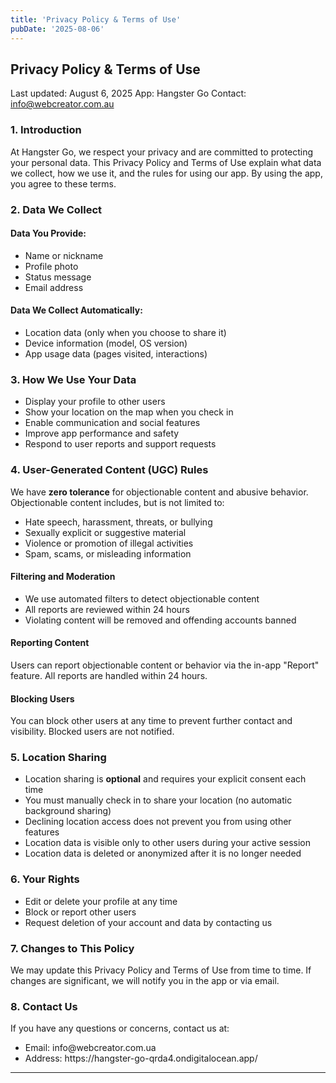 ```yaml
---
title: 'Privacy Policy & Terms of Use'
pubDate: '2025-08-06'
---
```


<h2> Privacy Policy & Terms of Use</h2>

Last updated: August 6, 2025
App: Hangster Go
Contact: info@webcreator.com.au
<h3>1. Introduction</h3>
<p>At Hangster Go, we respect your privacy and are committed to protecting your personal data. This Privacy Policy and Terms of Use explain what data we collect, how we use it, and the rules for using our app. By using the app, you agree to these terms.</p>

<h3>2. Data We Collect</h3>

<h4>Data You Provide:</h4>
<ul>
  <li>Name or nickname</li>
  <li>Profile photo</li>
  <li>Status message</li>
  <li>Email address</li>
</ul>

<h4>Data We Collect Automatically:</h4>
<ul>
  <li>Location data (only when you choose to share it)</li>
  <li>Device information (model, OS version)</li>
  <li>App usage data (pages visited, interactions)</li>
</ul>

<h3>3. How We Use Your Data</h3>
<ul>
  <li>Display your profile to other users</li>
  <li>Show your location on the map when you check in</li>
  <li>Enable communication and social features</li>
  <li>Improve app performance and safety</li>
  <li>Respond to user reports and support requests</li>
</ul>

<h3>4. User-Generated Content (UGC) Rules</h3>
<p>We have <strong>zero tolerance</strong> for objectionable content and abusive behavior. Objectionable content includes, but is not limited to:</p>
<ul>
  <li>Hate speech, harassment, threats, or bullying</li>
  <li>Sexually explicit or suggestive material</li>
  <li>Violence or promotion of illegal activities</li>
  <li>Spam, scams, or misleading information</li>
</ul>

<h4>Filtering and Moderation</h4>
<ul>
  <li>We use automated filters to detect objectionable content</li>
  <li>All reports are reviewed within 24 hours</li>
  <li>Violating content will be removed and offending accounts banned</li>
</ul>

<h4>Reporting Content</h4>
<p>Users can report objectionable content or behavior via the in-app "Report" feature. All reports are handled within 24 hours.</p>

<h4>Blocking Users</h4>
<p>You can block other users at any time to prevent further contact and visibility. Blocked users are not notified.</p>

<h3>5. Location Sharing</h3>
<ul>
  <li>Location sharing is <strong>optional</strong> and requires your explicit consent each time</li>
  <li>You must manually check in to share your location (no automatic background sharing)</li>
  <li>Declining location access does not prevent you from using other features</li>
  <li>Location data is visible only to other users during your active session</li>
  <li>Location data is deleted or anonymized after it is no longer needed</li>
</ul>

<h3>6. Your Rights</h3>
<ul>
  <li>Edit or delete your profile at any time</li>
  <li>Block or report other users</li>
  <li>Request deletion of your account and data by contacting us</li>
</ul>

<h3>7. Changes to This Policy</h3>
<p>We may update this Privacy Policy and Terms of Use from time to time. If changes are significant, we will notify you in the app or via email.</p>

<h3>8. Contact Us</h3>
<p>If you have any questions or concerns, contact us at:</p>
<ul>
  <li>Email: info@webcreator.com.ua</li>
  <li>Address: https://hangster-go-qrda4.ondigitalocean.app/</li>
</ul>

---


